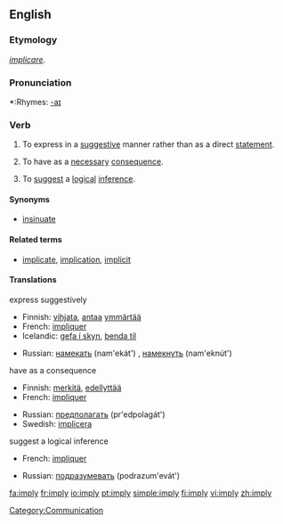 ==English==

===Etymology===
{{L.}} ''[[implicare]]''.

===Pronunciation===
*:Rhymes: [[Rhymes:English:-aɪ|-aɪ]]

===Verb===
{{en-verb|impl|i|ed}}

# {{transitive}} To express in a [[suggestive]] manner rather than as a direct [[statement]].
# {{transitive}} To have as a [[necessary]] [[consequence]].
# {{transitive}} To [[suggest]] a [[logical]] [[inference]].

====Synonyms====
*[[insinuate]]

====Related terms====
*[[implicate]], [[implication]], [[implicit]]

====Translations====
;express suggestively
{{top}}
*Finnish: [[vihjata]], [[antaa]] [[ymmärtää]]
*French: [[impliquer]]
*Icelandic: [[gefa í skyn]], [[benda til]]
{{mid}}
*Russian: [[намекать]] (nam'ekát') {{impf}}, [[намекнуть]] (nam'eknút') {{pf}}
{{bottom}}

;have as a consequence
{{top}}
*Finnish: [[merkitä]], [[edellyttää]]
*French: [[impliquer]]
{{mid}}
*Russian: [[предполагать]] (pr'edpolagát') {{impf}}
*Swedish: [[implicera]]
{{bottom}}

;suggest a logical inference
{{top}}
*French: [[impliquer]]
{{mid}}
*Russian: [[подразумевать]] (podrazum'evát') {{impf}}
{{bottom}}

[[Category:Communication]]

[[fa:imply]]
[[fr:imply]]
[[io:imply]]
[[pt:imply]]
[[simple:imply]]
[[fi:imply]]
[[vi:imply]]
[[zh:imply]]
